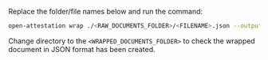 Replace the folder/file names below and run the command: 

```sh
open-attestation wrap ./<RAW_DOCUMENTS_FOLDER>/<FILENAME>.json --output-dir <WRAPPED_DOCUMENTS_FOLDER> 
```

Change directory to the `<WRAPPED_DOCUMENTS_FOLDER>` to check the wrapped document in JSON format has been created.